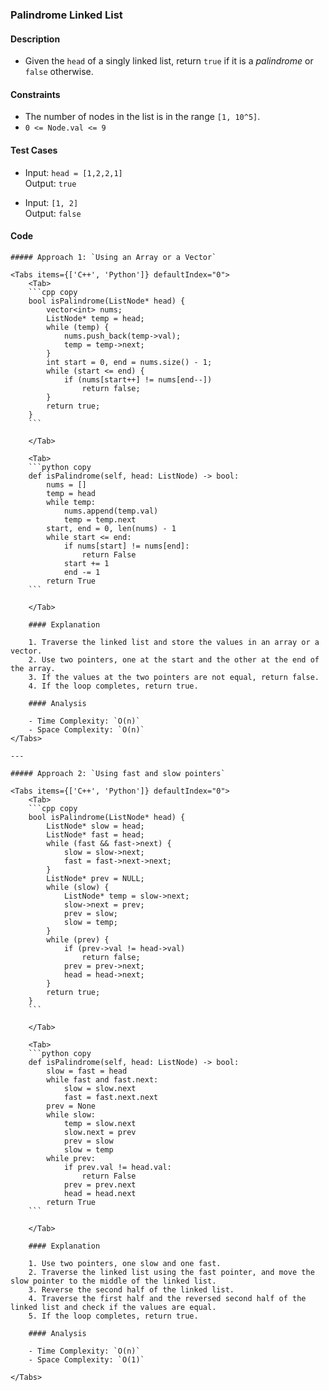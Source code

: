 
### Palindrome Linked List

#### Description

-   Given the `head` of a singly linked list, return `true` if it is a <span title="A palindrome is a sequence that reads the same forward and backward."> _palindrome_ </span> or `false` otherwise.

#### Constraints

-   The number of nodes in the list is in the range `[1, 10^5]`.
-   `0 <= Node.val <= 9`

#### Test Cases

-   Input: `head = [1,2,2,1]` <br />
    Output: `true`

-   Input: `[1, 2]`<br />
    Output: `false`

#### Code

<Steps>

    ##### Approach 1: `Using an Array or a Vector`

    <Tabs items={['C++', 'Python']} defaultIndex="0">
        <Tab>
        ```cpp copy
        bool isPalindrome(ListNode* head) {
            vector<int> nums;
            ListNode* temp = head;
            while (temp) {
                nums.push_back(temp->val);
                temp = temp->next;
            }
            int start = 0, end = nums.size() - 1;
            while (start <= end) {
                if (nums[start++] != nums[end--])
                    return false;
            }
            return true;
        }
        ```

        </Tab>

        <Tab>
        ```python copy
        def isPalindrome(self, head: ListNode) -> bool:
            nums = []
            temp = head
            while temp:
                nums.append(temp.val)
                temp = temp.next
            start, end = 0, len(nums) - 1
            while start <= end:
                if nums[start] != nums[end]:
                    return False
                start += 1
                end -= 1
            return True
        ```

        </Tab>

        #### Explanation

        1. Traverse the linked list and store the values in an array or a vector.
        2. Use two pointers, one at the start and the other at the end of the array.
        3. If the values at the two pointers are not equal, return false.
        4. If the loop completes, return true.

        #### Analysis

        - Time Complexity: `O(n)`
        - Space Complexity: `O(n)`
    </Tabs>

    ---

    ##### Approach 2: `Using fast and slow pointers`

    <Tabs items={['C++', 'Python']} defaultIndex="0">
        <Tab>
        ```cpp copy
        bool isPalindrome(ListNode* head) {
            ListNode* slow = head;
            ListNode* fast = head;
            while (fast && fast->next) {
                slow = slow->next;
                fast = fast->next->next;
            }
            ListNode* prev = NULL;
            while (slow) {
                ListNode* temp = slow->next;
                slow->next = prev;
                prev = slow;
                slow = temp;
            }
            while (prev) {
                if (prev->val != head->val)
                    return false;
                prev = prev->next;
                head = head->next;
            }
            return true;
        }
        ```

        </Tab>

        <Tab>
        ```python copy
        def isPalindrome(self, head: ListNode) -> bool:
            slow = fast = head
            while fast and fast.next:
                slow = slow.next
                fast = fast.next.next
            prev = None
            while slow:
                temp = slow.next
                slow.next = prev
                prev = slow
                slow = temp
            while prev:
                if prev.val != head.val:
                    return False
                prev = prev.next
                head = head.next
            return True
        ```

        </Tab>

        #### Explanation

        1. Use two pointers, one slow and one fast.
        2. Traverse the linked list using the fast pointer, and move the slow pointer to the middle of the linked list.
        3. Reverse the second half of the linked list.
        4. Traverse the first half and the reversed second half of the linked list and check if the values are equal.
        5. If the loop completes, return true.

        #### Analysis

        - Time Complexity: `O(n)`
        - Space Complexity: `O(1)`

    </Tabs>

</Steps>
